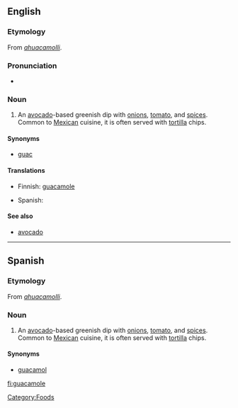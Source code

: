 ==English==
{{wikipedia}}

===Etymology===
From {{Nahu.}} ''[[ahuacamolli]]''.

===Pronunciation===
* {{rhymes|əʊli}}

===Noun===
{{en-noun|-}}

# An [[avocado]]-based greenish dip with [[onion]]s, [[tomato]], and [[spice]]s. Common to [[Mexican]] cuisine, it is often served with [[tortilla]] chips.

====Synonyms====
* {{sense|avocado-based greenish dip}} {{qualifier|informal}} [[guac]]

====Translations====
{{trans-top|avocado-based greenish dip}}
* Finnish: [[#Finnish|guacamole]]
{{trans-mid}}
* Spanish: {{t|es|guacamole}}
{{trans-bottom}}

====See also====
* [[avocado]]

----

==Spanish==

===Etymology===
From {{Nahu.}} ''[[ahuacamolli]]''.

===Noun===
{{es-noun-m}}

# An [[avocado]]-based greenish dip with [[onion]]s, [[tomato]], and [[spice]]s. Common to [[Mexican]] cuisine, it is often served with [[tortilla]] chips.

====Synonyms====
* [[guacamol]]

[[Category:Foods]]

[[fi:guacamole]]